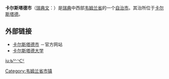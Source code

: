 {{Infobox Kommun|
fullname=Karlstads kommun|
coatofarms=[[Image:Karlstad_vapen.svg|100px]]|
county=[[韦姆兰省|韦姆兰省]]|
province=[[韦姆兰|韦姆兰]]|
capital=[[卡尔斯塔德|卡尔斯塔德]]|
map=[[Image:Karlstad_Municipality_in_Värmland_County.png|200px]]|
arearank=第69名|
area=1,571.53|
arealand=1,165.25|
populationrank=第19名|
population=82,878|
densityrank=第74名|
populationdensity=71.1|
website=http://www.karlstad.se/|
footnotes=面积与人口统计数据来自[[瑞典统计局|瑞典统计局]]，截至2006年12月31日}}

'''卡尔斯塔德市'''（[[瑞典文|瑞典文]]：{{lang|sv|''Karlstads kommun''}}）是[[瑞典|瑞典]]中西部[[韦姆兰省|韦姆兰省]]的一个[[瑞典自治市|自治市]]。其治所位于[[卡尔斯塔德|卡尔斯塔德]]。

==外部链接==
*[http://www.karlstad.se/ 卡尔斯塔德市] {{Wayback|url=http://www.karlstad.se/ |date=20210223135204 }}－官方网站
*[http://www.kau.se/eng/ 卡尔斯塔德大学] {{Wayback|url=http://www.kau.se/eng/ |date=20090220003329 }}

{{Värmland County}}
{{Localities in Karlstad Municipality}}

[[Category:韦姆兰省市镇|Category:韦姆兰省市镇]]

[[iu:ᑲᕐᓪᔅᑕᑦ|iu:ᑲᕐᓪᔅᑕᑦ]]